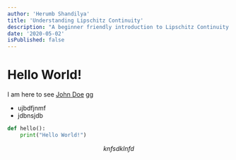 ```yaml
---
author: 'Herumb Shandilya'
title: 'Understanding Lipschitz Continuity'
description: "A beginner friendly introduction to Lipschitz Continuity. One that won't make you go, What the hell is this!?"
date: '2020-05-02'
isPublished: false
---
```


# Hello World!

I am here to see [John Doe](https://johndoe.com) gg

* ujbdfjnmf 
* jdbnsjdb

```python
def hello():
    print("Hello World!")
```

$$
knfsdklnfd
$$